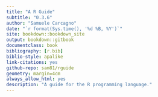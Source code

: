```yaml
--- 
title: "A R Guide"
subtitle: "0.3.6"
author: "Samuele Carcagno"
date: "`r format(Sys.time(), '%d %B, %Y')`"
site: bookdown::bookdown_site
output: bookdown::gitbook
documentclass: book
bibliography: [r.bib]
biblio-style: apalike
link-citations: yes
github-repo: sam81/rguide
geometry: margin=4cm
always_allow_html: yes
description: "A guide for the R programming language."
---
```



